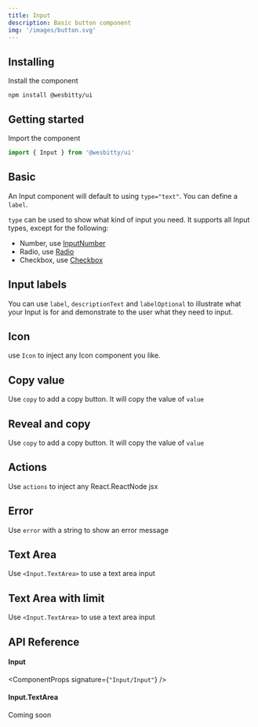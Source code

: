 ```yaml
---
title: Input
description: Basic button component
img: '/images/button.svg'
---
```


## Installing

Install the component

```cli
npm install @wesbitty/ui
```

## Getting started

Import the component

```js
import { Input } from '@wesbitty/ui'
```

## Basic

An Input component will default to using `type="text"`. You can define a `label`.

`type` can be used to show what kind of input you need. It supports all Input types, except for the following:

- Number, use [InputNumber](/components/inputnumber)
- Radio, use [Radio](/components/radio)
- Checkbox, use [Checkbox](/components/checkbox)

<CodeSample sample="InputBasic" v="0" />

## Input labels

You can use `label`, `descriptionText` and `labelOptional` to illustrate what your Input is for and demonstrate to the user what they need to input.

<CodeSample sample="InputLabels" v="0" />

## Icon

use `Icon` to inject any Icon component you like.

<CodeSample sample="InputIcon" v="0" />

## Copy value

Use `copy` to add a copy button. It will copy the value of `value`

<CodeSample sample="InputCopy" v="0" />

## Reveal and copy

Use `copy` to add a copy button. It will copy the value of `value`

<CodeSample sample="InputReveal" v="0" />

## Actions

Use `actions` to inject any React.ReactNode jsx

<CodeSample sample="InputControls" v="0" />

## Error

Use `error` with a string to show an error message

<CodeSample sample="InputError" v="0" />

## Text Area

Use `<Input.TextArea>` to use a text area input

<CodeSample sample="InputTextArea" v="0" />

## Text Area with limit

Use `<Input.TextArea>` to use a text area input

<CodeSample sample="InputTextAreaWithLimit" v="0" />

## API Reference

#### Input

<ComponentProps signature={`"Input/Input"`} />

#### Input.TextArea

Coming soon
